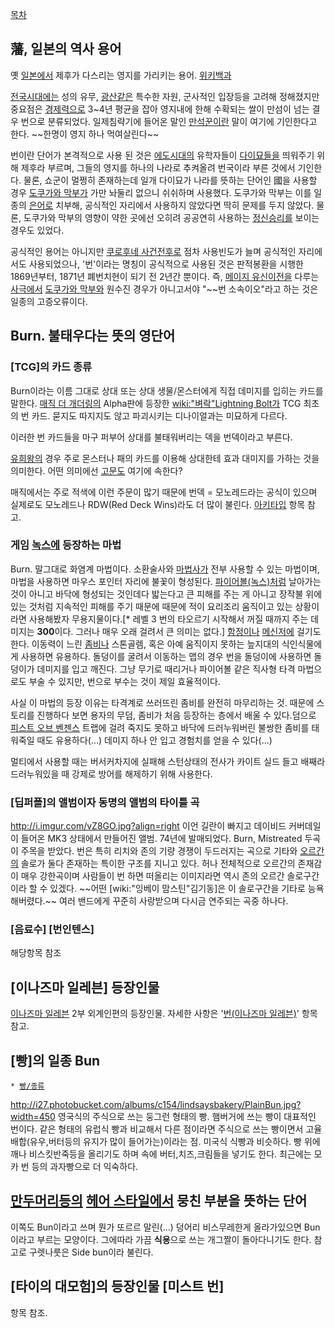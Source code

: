 [[목차]]

== 藩, 일본의 역사 용어 ==
옛 [[일본]]에서 제후가 다스리는 영지를 가리키는 용어. [http://ko.wikipedia.org/wiki/%EC%9D%BC%EB%B3%B8%EC%9D%98_%EB%B2%88 위키백과]

[[전국시대]]에는 성의 유무, [[광산]]같은 특수한 자원, 군사적인 입장등을 고려해 정해졌지만 중요점은 [[경제력]]으로 3~4년 평균을 잡아 영지내에 한해 수확되는 쌀이 만섬이 넘는 결우 번으로 분류되었다. 일제침략기에 들어온 말인 [[만석꾼]]이란 말이 여기에 기인한다고 한다. ~~한명이 영지 하나 먹여살린다~~

번이란 단어가 본격적으로 사용 된 것은 [[에도시대]]의 유학자들이 [[다이묘]]들을 띄워주기 위해 제후라 부르며, 그들의 영지를 하나의 나라로 추켜올려 번국이라 부른 것에서 기인한다. 물론, 쇼군이 멀쩡히 존재하는데 일개 다이묘가 나라를 뜻하는 단어인 國을 사용할 경우 [[도쿠가와 막부]]가 가만 놔둘리 없으니 쉬쉬하며 사용했다. 도쿠가와 막부는 이를 일종의 [[은어]]로 치부해, 공식적인 자리에서 사용하지 않았다면 딱히 문제를 두지 않았다. 물론, 도쿠가와 막부의 영향이 약한 곳에선 오히려 공공연히 사용하는 [[정신승리]]를 보이는 경우도 있었다.

공식적인 용어는 아니지만 [[쿠로후네 사건]]전후로 점차 사용빈도가 늘며 공식적인 자리에서도 사용되었으나, '번'이라는 명칭이 공식적으로 사용된 것은 판적봉환을 시행한 1869년부터, 1871년 폐번치현이 되기 전 2년간 뿐이다. 즉, [[메이지 유신]]이전을 다루는 [[사극]]에서 [[도쿠가와 막부]]와 원수진 경우가 아니고서야 "~~번 소속이오"라고 하는 것은 일종의 고증오류이다.

== Burn. 불태우다는 뜻의 영단어 ==
=== [TCG]의 카드 종류 ===
Burn이라는 이름 그대로 상대 또는 상대 생물/몬스터에게 직접 데미지를 입히는 카드를 말한다. [[매직 더 개더링]]의 Alpha판에 등장한 [[wiki:"벼락"Lightning Bolt]]가 TCG 최초의 번 카드. 묻지도 따지지도 않고 파괴시키는 디나이얼과는 미묘하게 다르다.

이러한 번 카드들을 마구 퍼부어 상대를 불태워버리는 덱을 번덱이라고 부른다.

[[유희왕]]의 경우 주로 몬스터나 패의 카드를 이용해 상대한테 효과 대미지를 가하는 것을 의미한다. 어떤 의미에선 [[고문]]도 여기에 속한다?

매직에서는 주로 적색에 이런 주문이 많기 때문에 번덱 = 모노레드라는 공식이 있으며 실제로도 모노레드나 RDW(Red Deck Wins)라도 더 많이 불린다. [[아키타입]] 항목 참고.

=== 게임 [[녹스]]에 등장하는 마법 ===
Burn. 말그대로 화염계 마법이다.
소환술사와 [[마법사]]가 전부 사용할 수 있는 마법이며, 마법을 사용하면 마우스 포인터 자리에 불꽃이 형성된다. [[파이어볼(녹스)]]처럼 날아가는 것이 아니고 바닥에 형성되는 것인데다 밟는다고 큰 피해를 주는 게 아니고 장작불 위에 있는 것처럼 지속적인 피해를 주기 때문에 때문에 적이 요리조리 움직이고 있는 상황이라면 사용해봤자 무용지물이다.[* 레벨 3 번의 타오르기 시작해서 꺼질 때까지 주는 데미지는 '''300'''이다. 그러나 매우 오래 걸려서 큰 의미는 없다.] [[함정]]이나 [[메신저]]에 걸기도 한다. 이동력이 느린 [[좀비]]나 스톤골렘, 혹은 아예 움직이지 못하는 늪지대의 식인식물에게 사용하면 유용하다. 돌덩이를 굴려서 이동하는 맵의 경우 번을 돌덩이에 사용하면 돌덩이가 데미지를 입고 깨진다. 그냥 무기로 때리거나 파이어볼 같은 직사형 타격 마법으로도 부술 수 있지만, 번으로 부수는 것이 제일 효율적이다.

사실 이 마법의 등장 이유는 타격계로 쓰러뜨린 좀비를 완전히 마무리하는 것. 때문에 스토리를 진행하다 보면 용자의 무덤, 좀비가 처음 등장하는 층에서 배울 수 있다.덤으로 [[피스트 오브 벤젠스]] 트랩에 걸려 죽지도 못하고 바닥에 드러누워버린 불쌍한 좀비를 태워죽일 때도 유용하다(...) 데미지 하나 안 입고 경험치를 얻을 수 있다(...)

멀티에서 사용할 때는 버서커차지에 실패해 스턴상태의 전사가 카이트 실드 들고 배째라 드러누워있을 때 강제로 방어를 해제하기 위해 사용한다.

=== [딥퍼플]의 앨범이자 동명의 앨범의 타이틀 곡 ===
http://i.imgur.com/vZ8GO.jpg?align=right
{{{#!html
<iframe width="390" height="240" src="http://www.youtube.com/embed/LCnebZnysmI?feature=player_detailpage" frameborder="0" allowfullscreen></iframe></object>
}}}
이언 길란이 빠지고 데이비드 커버데일이 들어온 MK3 상태에서 만들어진 앨범. 74년에 발매되었다. Burn, Mistreated 두곡이 주목을 받았다. 번은 특히 리치와 존의 기량 경쟁이 두드러지는 곡으로 기타와 [[오르간]]의 솔로가 둘다 존재하는 특이한 구조를 지니고 있다. 허나 전체적으로 오르간의 존재감이 매우 강한곡이며 사람들이 번 하면 떠올리는 이미지라면 역시 존의 오르간 솔로구간이라 할 수 있겠다. ~~어떤 [wiki:"잉베이 맘스틴"김기동]은 이 솔로구간을 기타로 능욕해버렸다.~~ 여러 밴드에게 꾸준히 사랑받으며 다시금 연주되는 곡중 하나다.

=== [음료수] [번인텐스] ===
해당항목 참조

== [이나즈마 일레븐] 등장인물 ==
[[이나즈마 일레븐]] 2부 외계인편의 등장인물.
자세한 사항은 '[[번(이나즈마 일레븐)]]' 항목 참고.

== [빵]의 일종 Bun ==
 * [[빵/종류]]

http://i27.photobucket.com/albums/c154/lindsaysbakery/PlainBun.jpg?width=450
영국식의 주식으로 쓰는 둥그런 형태의 빵. 햄버거에 쓰는 빵이 대표적인 번이다. 같은 형태의 유럽식 빵과 비교해서 다른 점이라면 주식으로 쓰는 빵이면서 고율배합(유우,버터등의 유지가 많이 들어가는)이라는 점. 미국식 식빵과 비슷하다. 빵 위에 깨나 비스킷반죽등을 올리기도 하며 속에 버터,치즈,크림들을 넣기도 한다. 최근에는 모카 번 등의 과자빵으로 더 익숙하다.

== [[만두머리]]등의 [[헤어 스타일]]에서 뭉친 부분을 뜻하는 단어 ==
이쪽도 Bun이라고 쓰며 뭔가 또르르 말린(...) 덩어리 비스무레한게 올라가있으면 Bun이라고 부르는 모양이다. 그에따라 가끔 '''식용'''으로 쓰는 개그짤이 돌아다니기도 한다. 참고로 구렛나룻은 Side bun이라 불린다.

== [타이의 대모험]의 등장인물 [미스트 번] ==
항목 참조.

